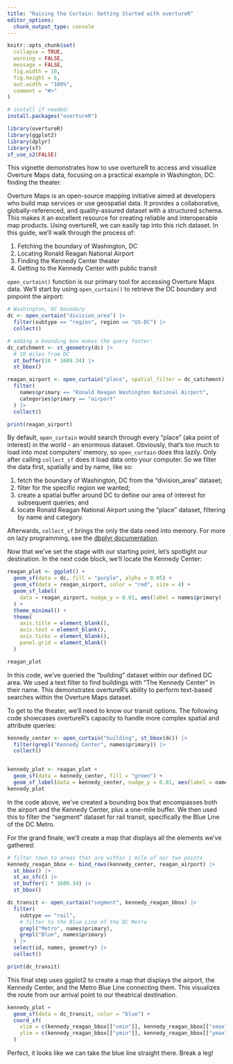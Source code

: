 ```yaml
---
title: "Raising the Curtain: Getting Started with overtureR"
editor_options: 
  chunk_output_type: console
---
```


```r
knitr::opts_chunk$set(
  collapse = TRUE,
  warning = FALSE,
  message = FALSE,
  fig.width = 10,
  fig.height = 6,
  out.width = "100%",
  comment = "#>"
)
```

```r
# install if needed:
install.packages("overtureR")
```

```r
library(overtureR)
library(ggplot2)
library(dplyr)
library(sf)
sf_use_s2(FALSE)
```

This vignette demonstrates how to use overtureR to access and visualize Overture Maps data, focusing on a practical example in Washington, DC: finding the theater.

Overture Maps is an open-source mapping initiative aimed at developers who build map services or use geospatial data. It provides a collaborative, globally-referenced, and quality-assured dataset with a structured schema. This makes it an excellent resource for creating reliable and interoperable map products.
Using overtureR, we can easily tap into this rich dataset. In this guide, we'll walk through the process of:

1. Fetching the boundary of Washington, DC
2. Locating Ronald Reagan National Airport
3. Finding the Kennedy Center theater
4. Getting to the Kennedy Center with public transit

`open_curtain()` function is our primary tool for accessing Overture Maps data. We'll start by using `open_curtain()` to retrieve the DC boundary and pinpoint the airport:

```r
# Washington, DC boundary
dc <- open_curtain("division_area") |>
  filter(subtype == "region", region == "US-DC") |>
  collect()

# adding a bounding box makes the query faster:
dc_catchment <- st_geometry(dc) |>
  # 10 miles from DC
  st_buffer(10 * 1609.34) |>
  st_bbox()

reagan_airport <- open_curtain("place", spatial_filter = dc_catchment) |>
  filter(
    names$primary == "Ronald Reagan Washington National Airport",
    categories$primary == "airport"
  ) |>
  collect()

print(reagan_airport)
```

By default, `open_curtain` would search through every "place" (aka point of interest) in the world - an enormous dataset. Obviously, that's too much to load into most computers' memory, so `open_curtain` does this lazily. Only after calling `collect_sf` does it load data onto your computer. So we filter the data first, spatially and by name, like so:

1. fetch the boundary of Washington, DC from the "division_area" dataset;
2. filter for the specific region we wanted;
3. create a spatial buffer around DC to define our area of interest for subsequent queries; and
4. locate Ronald Reagan National Airport using the "place" dataset, filtering by name and category.

Afterwards, `collect_sf` brings the only the data need into memory. For more on lazy programming, see the [dbplyr documentation](https://dbplyr.tidyverse.org/).

Now that we've set the stage with our starting point, let's spotlight our destination. In the next code block, we'll locate the Kennedy Center:

```r
reagan_plot <- ggplot() +
  geom_sf(data = dc, fill = "purple", alpha = 0.05) +
  geom_sf(data = reagan_airport, color = "red", size = 4) +
  geom_sf_label(
    data = reagan_airport, nudge_y = 0.01, aes(label = names$primary)
  ) +
  theme_minimal() +
  theme(
    axis.title = element_blank(),
    axis.text = element_blank(),
    axis.ticks = element_blank(),
    panel.grid = element_blank()
  )

reagan_plot
```

In this code, we've queried the "building" dataset within our defined DC area. We used a text filter to find buildings with "The Kennedy Center" in their name. This demonstrates overtureR's ability to perform text-based searches within the Overture Maps dataset.

To get to the theater, we'll need to know our transit options. The following code showcases overtureR's capacity to handle more complex spatial and attribute queries:

```r

kennedy_center <- open_curtain("building", st_bbox(dc)) |>
  filter(grepl("Kennedy Center", names$primary)) |>
  collect()


kennedy_plot <- reagan_plot +
  geom_sf(data = kennedy_center, fill = "green") +
  geom_sf_label(data = kennedy_center, nudge_y = 0.01, aes(label = names$primary))
kennedy_plot
```

In the code above, we've created a bounding box that encompasses both the airport and the Kennedy Center, plus a one-mile buffer. We then used this to filter the "segment" dataset for rail transit, specifically the Blue Line of the DC Metro.

For the grand finale, we'll create a map that displays all the elements we've gathered:

```r
# filter town to areas that are within 1 mile of our two points
kennedy_reagan_bbox <- bind_rows(kennedy_center, reagan_airport) |>
  st_bbox() |>
  st_as_sfc() |>
  st_buffer(1 * 1609.34) |>
  st_bbox()

dc_transit <- open_curtain("segment", kennedy_reagan_bbox) |>
  filter(
    subtype == "rail",
    # filter to the Blue Line of the DC Metro
    grepl("Metro", names$primary),
    grepl("Blue", names$primary)
  ) |>
  select(id, names, geometry) |>
  collect()

print(dc_transit)
```

This final step uses ggplot2 to create a map that displays the airport, the Kennedy Center, and the Metro Blue Line connecting them. This visualizes the route from our arrival point to our theatrical destination.

```r
kennedy_plot +
  geom_sf(data = dc_transit, color = "blue") +
  coord_sf(
    xlim = c(kennedy_reagan_bbox[["xmin"]], kennedy_reagan_bbox[["xmax"]]),
    ylim = c(kennedy_reagan_bbox[["ymin"]], kennedy_reagan_bbox[["ymax"]]),
  )
```


Perfect, it looks like we can take the blue line straight there. Break a leg!
